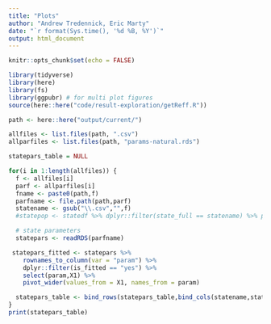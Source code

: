 ```yaml
---
title: "Plots"
author: "Andrew Tredennick, Eric Marty"
date: "`r format(Sys.time(), '%d %B, %Y')`"
output: html_document
---
```


```r
knitr::opts_chunk$set(echo = FALSE)

library(tidyverse)
library(here)
library(fs)
library(ggpubr) # for multi plot figures
source(here::here("code/result-exploration/getReff.R"))

path <- here::here("output/current/")

allfiles <- list.files(path, ".csv")
allparfiles <- list.files(path, "params-natural.rds")
```





```r

statepars_table = NULL

for(i in 1:length(allfiles)) {
  f <- allfiles[i]
  parf <- allparfiles[i]
  fname <- paste0(path,f)
  parfname <- file.path(path,parf)
  statename <- gsub("\\.csv","",f)
  #statepop <- statedf %>% dplyr::filter(state_full == statename) %>% pull(total_pop)

  # state parameters
  statepars <- readRDS(parfname)

 statepars_fitted <- statepars %>%
    rownames_to_column(var = "param") %>%
    dplyr::filter(is_fitted == "yes") %>%
    select(param,X1) %>%
    pivot_wider(values_from = X1, names_from = param)

  statepars_table <- bind_rows(statepars_table,bind_cols(statename,statepars_fitted))
}
print(statepars_table)
``` 






